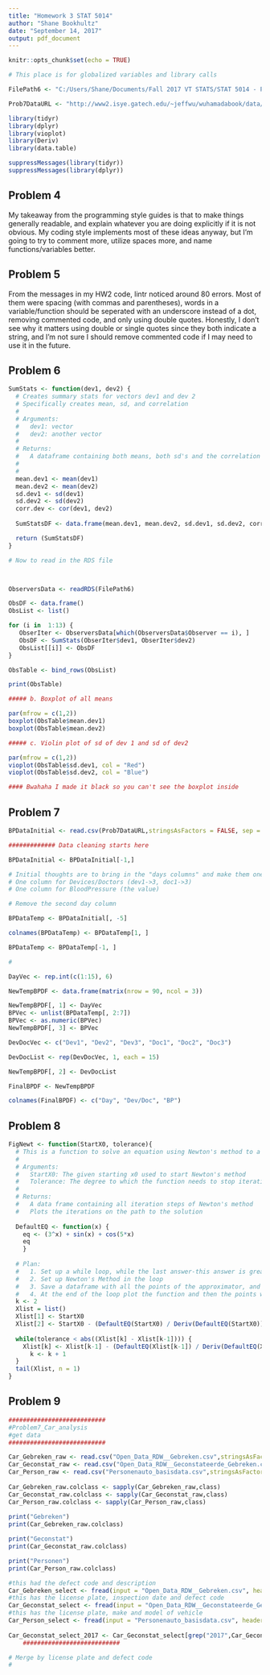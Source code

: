 ```yaml
---
title: "Homework 3 STAT 5014"
author: "Shane Bookhultz"
date: "September 14, 2017"
output: pdf_document
---
```


```r
knitr::opts_chunk$set(echo = TRUE)
```

```r

# This place is for globalized variables and library calls

FilePath6 <- "C:/Users/Shane/Documents/Fall 2017 VT STATS/STAT 5014 - Programming/STAT_5015_homework/03_good_programming_R_functions/HW3_data.rds"

Prob7DataURL <- "http://www2.isye.gatech.edu/~jeffwu/wuhamadabook/data/BloodPressure.dat"

library(tidyr)
library(dplyr)
library(vioplot)
library(Deriv)
library(data.table)

suppressMessages(library(tidyr))
suppressMessages(library(dplyr))

```

## Problem 4

My takeaway from the programming style guides is that to make things generally readable, and explain whatever you are doing explicitly if it is not obvious. My coding style implements most of these ideas anyway, but I'm going to try to comment more, utilize spaces more, and name functions/variables better. 

## Problem 5

From the messages in my HW2 code, lintr noticed around 80 errors. Most of them were spacing (with commas and parentheses), words in a variable/function should be seperated with an underscore instead of a dot, removing commented code, and only using double quotes. Honestly, I don't see why it matters using double or single quotes since they both indicate a string, and I'm not sure I should remove commented code if I may need to use it in the future. 

## Problem 6

```r

SumStats <- function(dev1, dev2) {
  # Creates summary stats for vectors dev1 and dev 2
  # Specifically creates mean, sd, and correlation
  #
  # Arguments:
  #   dev1: vector
  #   dev2: another vector
  # 
  # Returns:
  #   A dataframe containing both means, both sd's and the correlation
  #
  #
  mean.dev1 <- mean(dev1)
  mean.dev2 <- mean(dev2)
  sd.dev1 <- sd(dev1)
  sd.dev2 <- sd(dev2)
  corr.dev <- cor(dev1, dev2)
  
  SumStatsDF <- data.frame(mean.dev1, mean.dev2, sd.dev1, sd.dev2, corr.dev)

  return (SumStatsDF)
}

# Now to read in the RDS file



ObserversData <- readRDS(FilePath6)

ObsDF <- data.frame()
ObsList <- list()

for (i in  1:13) {
   ObserIter <- ObserversData[which(ObserversData$Observer == i), ]
   ObsDF <- SumStats(ObserIter$dev1, ObserIter$dev2)
   ObsList[[i]] <- ObsDF
}

ObsTable <- bind_rows(ObsList)

print(ObsTable)

##### b. Boxplot of all means

par(mfrow = c(1,2))
boxplot(ObsTable$mean.dev1)
boxplot(ObsTable$mean.dev2)

##### c. Violin plot of sd of dev 1 and sd of dev2

par(mfrow = c(1,2))
vioplot(ObsTable$sd.dev1, col = "Red")
vioplot(ObsTable$sd.dev2, col = "Blue")

#### Bwahaha I made it black so you can't see the boxplot inside
```

## Problem 7

```r

BPDataInitial <- read.csv(Prob7DataURL,stringsAsFactors = FALSE, sep = " ", header = FALSE)

############# Data cleaning starts here

BPDataInitial <- BPDataInitial[-1,]

# Initial thoughts are to bring in the "days columns" and make them one variable
# One column for Devices/Doctors (dev1->3, doc1->3)
# One column for BloodPressure (the value)

# Remove the second day column

BPDataTemp <- BPDataInitial[, -5]

colnames(BPDataTemp) <- BPDataTemp[1, ]

BPDataTemp <- BPDataTemp[-1, ]

# 

DayVec <- rep.int(c(1:15), 6)

NewTempBPDF <- data.frame(matrix(nrow = 90, ncol = 3))

NewTempBPDF[, 1] <- DayVec
BPVec <- unlist(BPDataTemp[, 2:7])
BPVec <- as.numeric(BPVec)
NewTempBPDF[, 3] <- BPVec

DevDocVec <- c("Dev1", "Dev2", "Dev3", "Doc1", "Doc2", "Doc3")

DevDocList <- rep(DevDocVec, 1, each = 15)

NewTempBPDF[, 2] <- DevDocList

FinalBPDF <- NewTempBPDF

colnames(FinalBPDF) <- c("Day", "Dev/Doc", "BP")
```

## Problem 8

```r

FigNewt <- function(StartX0, tolerance){
  # This is a function to solve an equation using Newton's method to a specific degree.
  # 
  # Arguments:
  #   StartX0: The given starting x0 used to start Newton's method
  #   Tolerance: The degree to which the function needs to stop iterating
  #
  # Returns:
  #   A data frame containing all iteration steps of Newton's method
  #   Plots the iterations on the path to the solution
  
  DefaultEQ <- function(x) {
    eq <- (3^x) + sin(x) + cos(5*x)
    eq
    }
  
  # Plan:
  #   1. Set up a while loop, while the last answer-this answer is greater than the tolerance for Newton's Method
  #   2. Set up Newton's Method in the loop
  #   3. Save a dataframe with all the points of the approximator, and the x's used
  #   4. At the end of the loop plot the function and then the points with x0, x1, ..., xn used to approximate the function
  k <- 2
  Xlist = list()
  Xlist[1] <- StartX0
  Xlist[2] <- StartX0 - (DefaultEQ(StartX0) / Deriv(DefaultEQ(StartX0)))
  
  while(tolerance < abs((Xlist[k] - Xlist[k-1]))) {
    Xlist[k] <- Xlist[k-1] - (DefaultEQ(Xlist[k-1]) / Deriv(DefaultEQ(Xlist[k-1])))
      k <- k + 1
  }
  tail(Xlist, n = 1)
}

```

## Problem 9 

```r

########################### 
#Problem7_Car_analysis  
#get data  
########################### 

Car_Gebreken_raw <- read.csv("Open_Data_RDW__Gebreken.csv",stringsAsFactors = F, nrows=200, header=T,quote = '"')
Car_Geconstat_raw <- read.csv("Open_Data_RDW__Geconstateerde_Gebreken.csv", stringsAsFactors = F, nrows=200, header=T)
Car_Person_raw <- read.csv("Personenauto_basisdata.csv",stringsAsFactors = F, nrows=200, header=T)
    
Car_Gebreken_raw.colclass <- sapply(Car_Gebreken_raw,class)
Car_Geconstat_raw.colclass <- sapply(Car_Geconstat_raw,class)
Car_Person_raw.colclass <- sapply(Car_Person_raw,class)
    
print("Gebreken")
print(Car_Gebreken_raw.colclass)

print("Geconstat")
print(Car_Geconstat_raw.colclass)

print("Personen")
print(Car_Person_raw.colclass)

#this had the defect code and description
Car_Gebreken_select <- fread(input = "Open_Data_RDW__Gebreken.csv", header = T, select=c(1,6), showProgress=F)
#this has the license plate, inspection date and defect code
Car_Geconstat_select <- fread(input = "Open_Data_RDW__Geconstateerde_Gebreken.csv", header=T, select=c(1,3,5),showProgress=F)
#this has the license plate, make and model of vehicle
Car_Person_select <- fread(input = "Personenauto_basisdata.csv", header=T, showProgress = F, select = c(1,3,4))
    
Car_Geconstat_select_2017 <- Car_Geconstat_select[grep("2017",Car_Geconstat_select$"Meld datum door keuringsinstantie"),]
    ########################### 

# Merge by license plate and defect code
# 

```